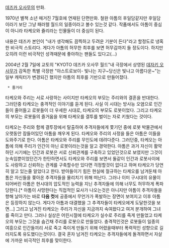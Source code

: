 [[데즈카 오사무]]의 만화.

1970년 별책 소년 매거진 7월호에 연재된 단편만화.  철완 아톰의 후일담같지만 후일담이라기 보단 그냥 패러렐 월드의 일종이라고 볼수 있는것 같다. 작품에서도 아톰이 중심이 아니라 타케오와 쥴리라는 인물들이 더 중심이 된다.

내용은 데즈카 본인이 "내가 생각해도 끔찍하고 두려운 기분이 든다"라고 할정도로 냉혹한 비극적 스토리다. 게다가 아톰의 허무한 최후를 보면 허무감까지 들 정도이다. 하지만 오히려 이런 비극적인 성격때문에 좋아하는 팬들도 있다고(...)

2004년 2월 7일에 교토의 "KYOTO 데즈카 오사무 월드"내 극장에서 상영된 [[데자키 오사무]]가 감독한 특별 극장판 "아스트로보이- 빛나는 지구~당신은 빛나고 아름다운~"는 일부 캐릭터가 변경되긴 했지만 아톰의 최후를 기반으로 만들어졌다.


  * 줄거리

타케오와 주리는 서로 사랑하는 사이지만 타케오의 부모는 주리와의 결혼을 반대한다. 그러던중 타케오는 충격적인 이야기를 듣게 된다. 사실 이 시대는 방사능 오염으로 인간들이 줄어들고 로봇들이 더 우세한 시대로, 타케오의 부모도 로봇이었다. 그리고 타케오의 부모는 로봇들의 즐거움을 위해 타케오를 결투를 벌이는 자로 키웠다는 것이다. 

타케오는 주리와 함께 결투장에서 탈출하여 추격자들에게 쫓기던 중에 로봇 박물관에서 오랫동안 잠들어있던 아톰을 깨우게 된다. 타케오와 주리의 사정을 들은 아톰은 이들을 도와주기로 한다. 아톰은 타케오와 주리를 무인도에 데려다준다. 그러던중, 타케오는 아톰에 의해 주리가 인간이 아닌 로봇이라는것을 알고 경악한다. 아톰은 과거 자신이 활약하던 시기에는 인간과 로봇은 서로 신뢰관계를 구축하고 있었던것으로 보였지만 그것이 눈속임뿐이었던건가 한탄하면서도 타케오와 주리를 보면서 둘같이 인간과 로봇사이에도 사랑하고 신뢰하는 관계를 구축할수만 있다면 걱정할것이 없다고 하며 타케오가 당연히 알고 있는줄 알았다고 한다. 받아들이기 힘든 현실에 절규하는 타케오를 남겨둔채 아톰은 자신들을 쫒아온 추격자들을 물리치기 위해 떠난다. 그러나 이미 구시대의 유물이 되어버린 아톰은 현시대의 압도적인 능력을 지닌 추격자들에 의해 너무도 허무하게 폭파당한다.[* 아톰이 사망한다는 직접적인 묘사가 나오는것은 아니지만 아톰이 추격자들을 향해 날아가는 바로 '''다음 컷'''에 공중에서 무언가가 폭발하는 장면이 보여지고 이후 아톰은 등장하지 않는다. 게다가 아톰과 대결했을 그 추격자들이 타케오에게 도달한것을 보면...] 그리고 남겨진 타케오는 주리가 자신을 지금까지 속여왔다고 여겨 분개하여 그녀를 죽이고 만다. 그러나 실상은 어린시절에 타케오가 실수로 주리를 죽게 만들었고 타케오의 부모는 그것을 숨긴채 주리를 로봇으로 만들었다. 충격적인것은 로봇들이 일종의 여흥으로 인간들끼리 서로 죽고 죽이게 만들기 위해 어렸을때부터 폭력적인 성향으로 길러지도록 유도했다는것이다. 결국 혼자 남겨진 타케오는 추격자들에게 돌격하면서 자살에 가까운 비극적인 최후를 맞이한다.

